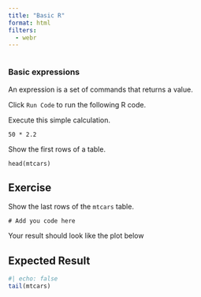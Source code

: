 ```yaml
---
title: "Basic R"
format: html
filters:
  - webr
---
```


```r
```

### Basic expressions

An expression is a set of commands that returns a value.

Click `Run Code` to run the following R code.

Execute this simple calculation.

```webr-r
50 * 2.2
```

Show the first rows of a table.

```webr-r
head(mtcars)
```

::: {.callout-note}
## Exercise

Show the last rows of the `mtcars` table.

```webr-r
# Add you code here
```

Your result should look like the plot below
:::

::: {.callout-tip collapse="true"}
## Expected Result

```r
#| echo: false
tail(mtcars)
```
:::

